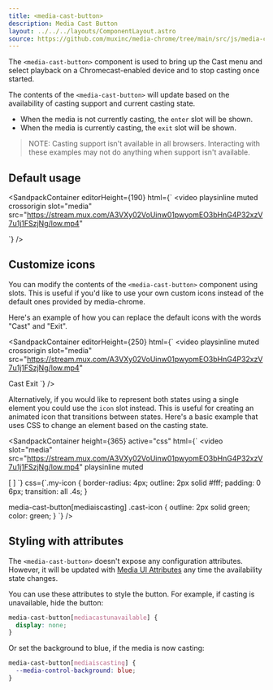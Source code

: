 ```yaml
---
title: <media-cast-button>
description: Media Cast Button
layout: ../../../layouts/ComponentLayout.astro
source: https://github.com/muxinc/media-chrome/tree/main/src/js/media-cast-button.js
---
```



The `<media-cast-button>` component is used to bring up the Cast menu and select playback on a Chromecast-enabled device and to stop casting once started.


The contents of the `<media-cast-button>` will update based on the availability of casting support and current casting state.
- When the media is not currently casting, the `enter` slot will be shown.
- When the media is currently casting, the `exit` slot will be shown.

> NOTE: Casting support isn't available in all browsers. Interacting with these examples may not do anything when support isn't available.

## Default usage

<SandpackContainer
  editorHeight={190}
  html={`<media-controller>
  <video
    playsinline muted crossorigin
    slot="media"
    src="https://stream.mux.com/A3VXy02VoUinw01pwyomEO3bHnG4P32xzV7u1j1FSzjNg/low.mp4"
  ></video>
  <media-cast-button></media-cast-button>
</media-controller>`}
/>

## Customize icons

You can modify the contents of the `<media-cast-button>` component using slots. This is useful if you'd like to use your own custom icons instead of the default ones provided by media-chrome.

Here's an example of how you can replace the default icons with the words "Cast" and "Exit".

<SandpackContainer
  editorHeight={250}
  html={`<media-controller>
  <video
    playsinline muted crossorigin
    slot="media"
    src="https://stream.mux.com/A3VXy02VoUinw01pwyomEO3bHnG4P32xzV7u1j1FSzjNg/low.mp4"
  ></video>
  <media-cast-button>
    <span slot="enter">Cast</span>
    <span slot="exit">Exit</span>
  </media-cast-button>
</media-controller>`}
/>

Alternatively, if you would like to represent both states using a single element you could use the `icon` slot instead. This is useful for creating an animated icon that transitions between states. Here's a basic example that uses CSS to change an element based on the casting state.

<SandpackContainer
  height={365}
  active="css"
  html={`<media-controller>
  <video
    slot="media"
    src="https://stream.mux.com/A3VXy02VoUinw01pwyomEO3bHnG4P32xzV7u1j1FSzjNg/low.mp4"
    playsinline
    muted
  ></video>
  <media-cast-button>
    <span class="my-icon" slot="icon">[ ]</span>
  </media-cast-button>
</media-controller>`}
css={`.my-icon {
  border-radius: 4px;
  outline: 2px solid #fff;
  padding: 0 6px;
  transition: all .4s;
}

media-cast-button[mediaiscasting] .cast-icon {
  outline: 2px solid green;
  color: green;
}
`}
/>

## Styling with attributes

The `<media-cast-button>` doesn't expose any configuration attributes.
However, it will be updated with [Media UI Attributes](#media-ui-attributes) any time the availability state changes.

You can use these attributes to style the button. For example, if casting is unavailable, hide the button:

```css
media-cast-button[mediacastunavailable] {
  display: none;
}
```

Or set the background to blue, if the media is now casting:
```css
media-cast-button[mediaiscasting] {
  --media-control-background: blue;
}
